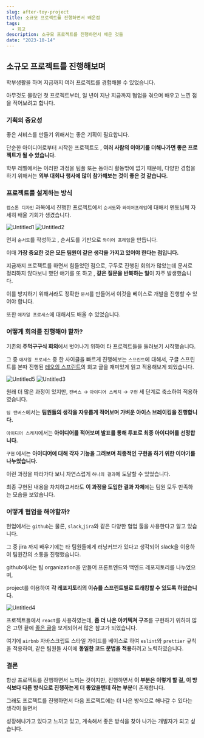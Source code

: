 ```yaml
---
slug: after-toy-project
title: 소규모 프로젝트를 진행하면서 배운점
tags:
  - 회고
description: 소규모 프로젝트를 진행하면서 배운 것들
date: "2023-10-14"
---
```


## 소규모 프로젝트를 진행해보며

학부생활을 하며 지금까지 여러 프로젝트를 경험해볼 수 있었습니다.

아무것도 몰랐던 첫 프로젝트부터, 일 년이 지난 지금까지 협업을 겪으며 배우고 느낀 점을 적어보려고 합니다.

### 기획의 중요성

좋은 서비스를 만들기 위해서는 좋은 기획이 필요합니다.

단순한 아이디어로부터 시작한 프로젝트도 , **여러 사람의 이야기를 더해나가면 좋은 프로젝트가 될 수 있습니다.**

학부 레벨에서는 이러한 과정을 팀플 또는 동아리 활동밖에 없기 때문에, 다양한 경험을 하기 위해서는 **외부 대회나 행사에 많이 참가해보는 것이 좋은 것 같습니다.**

### 프로젝트를 설계하는 방식

`캡스톤 디자인` 과목에서 진행한 프로젝트에서 `순서도`와 `와이어프레임`에 대해서 멘토님께 자세히 배울 기회가 생겼습니다.

<Image alt="Untitled1" src="./Untitled1.png" />

<Image alt="Untitled2" src="./Untitled2.png" />

먼저 `순서도`를 작성하고 , 순서도를 기반으로 `와이어 프레임`을 만듭니다.

이때 **가장 중요한 것은 모든 팀원이 같은 생각을 가지고 있어야 한다는 점입니다.**

지금까지 프로젝트를 하면서 힘들었던 점으로, 구두로 진행된 회의가 많았는데 문서로 정리하지 않다보니 했던 얘기를 또 하고 , **같은 질문을 반복하는 일**이 자주 발생했습니다.

이를 방지하기 위해서라도 정확한 `문서`를 만들어서 이것을 베이스로 개발을 진행할 수 있어야 합니다.

또한 `애자일 프로세스`에 대해서도 배울 수 있었습니다.

### 어떻게 회의를 진행해야 할까?

기존의 **주먹구구식 회의**에서 벗어나기 위하여 타 프로젝트들을 둘러보기 시작했습니다.

그 중 `애자일 프로세스` 중 한 사이클을 빠르게 진행해보는 `스프린트`에 대해서, 구글 스프린트를 본따 진행된 [테오의 스프린트](https://velog.io/@teo/google-sprint-1)의 회고 글을 재미있게 읽고 적용해보게 되었습니다.

<Image alt="Untitled5" src="./Untitled5.png" />
<Image alt="Untitled3" src="./Untitled3.png" />

원래 더 많은 과정이 있지만, `캔버스` → `아이디어 스케치` → `구현` 세 단계로 축소하여 적용하였습니다.

`팀 캔버스`에서는 **팀원들의 생각을 자유롭게 적어보며 가벼운 아이스 브레이킹을 진행합니다.**

`아이디어 스케치`에서는 **아이디어를 적어보며 발표를 통해 투표로 최종 아이디어를 선정합니다.**

`구현` 에서는 **아이디어에 대해 각자 기능을 그려보며 최종적인 구현을 하기 위한 이야기를 나누었습니다.**

이런 과정을 따라가다 보니 자연스럽게 `하나의 결과`에 도달할 수 있었습니다.

최종 구현된 내용을 차치하고서라도 **이 과정을 도입한 결과 자체**에는 팀원 모두 만족하는 모습을 보았습니다.

### 어떻게 협업을 해야할까?

현업에서는 `github`는 물론, `slack`,`jira`와 같은 다양한 협업 툴을 사용한다고 알고 있습니다.

그 중 jira 까지 배우기에는 타 팀원들에게 러닝커브가 있다고 생각되어 slack을 이용하여 팀원간의 소통을 진행했습니다.

github에서는 팀 organization을 만들어 프론트엔드와 백엔드 레포지토리를 나누었으며,

project를 이용하여 **각 레포지토리의 이슈를 스프린트별로 트래킹할 수 있도록 하였습니다.**

<Image alt="Untitled4" src="./Untitled4.png" />

프로젝트들에서 `react`를 사용하였는데, **좀 더 나은 아키텍쳐 구조**를 구현하기 위하여 많은 고민 끝에 [좋은 글](https://github.com/alan2207/bulletproof-react)을 보게되어서 많은 참고가 되었습니다.

여기에 `airbnb` 자바스크립트 스타일 가이드를 베이스로 하여 `eslint`와 `prettier` 규칙을 적용하여, 같은 팀원들 사이에 **동일한 코드 문법을 적용**하려고 노력하였습니다.

### 결론

항상 프로젝트를 진행하면서 느끼는 것이지만, 진행하면서 **이 부분은 이렇게 할 걸, 이 방식보다 다른 방식으로 진행하는게 더 좋았을텐데 하는 부분**이 존재합니다.

그래도 프로젝트를 진행하면서 다음 프로젝트에는 더 나은 방식으로 해나갈 수 있다는 생각이 들면서

성장해나가고 있다고 느끼고 있고, 계속해서 좋은 방식을 찾아 나가는 개발자가 되고 싶습니다.
